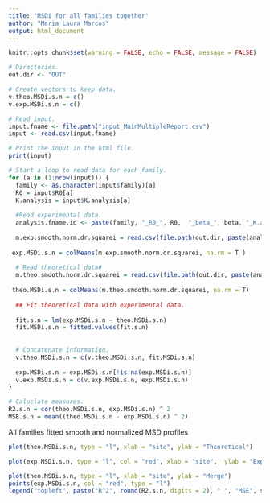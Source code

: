 ```yaml
---
title: "MSDi for all families together"
author: "Maria Laura Marcos"
output: html_document
---
```

```r
knitr::opts_chunk$set(warning = FALSE, echo = FALSE, message = FALSE)
```

```r

# Directories.
out.dir <- "OUT"

# Create vectors to keep data.
v.theo.MSDi.s.n = c()
v.exp.MSDi.s.n = c()

# Read input.
input.fname <- file.path("input_MainMultipleReport.csv")
input <- read.csv(input.fname)

# Print the input in the html file.
print(input)

# Start a loop to read data for each family.
for (a in (1:nrow(input))) { 
  family <- as.character(input$family)[a]
  R0 = input$R0[a]
  K.analysis = input$K.analysis[a]
  
  #Read experimental data.
  analysis.fname.id <- paste(family, "_R0_", R0,  "_beta_", beta, "_K.analysis_", K.analysis, sep = "")
  
  m.exp.smooth.norm.dr.squarei = read.csv(file.path(out.dir, paste(analysis.fname.id, "_out_m.exp.smooth.norm.dr.squarei.csv", sep = "")))
  
 exp.MSDi.s.n = colMeans(m.exp.smooth.norm.dr.squarei, na.rm = T )
  
  # Read theoretical data#
  m.theo.smooth.norm.dr.squarei = read.csv(file.path(out.dir, paste(analysis.fname.id, "_out_m.theo.smooth.norm.dr.squarei.csv", sep = "")))
  
 theo.MSDi.s.n = colMeans(m.theo.smooth.norm.dr.squarei, na.rm = T)
  
  ## Fit theoretical data with experimental data.
  
  fit.s.n = lm(exp.MSDi.s.n ~ theo.MSDi.s.n)
  fit.MSDi.s.n = fitted.values(fit.s.n)
  
  
  # Concatenate information.
  v.theo.MSDi.s.n = c(v.theo.MSDi.s.n, fit.MSDi.s.n)
  
  exp.MSDi.s.n = exp.MSDi.s.n[!is.na(exp.MSDi.s.n)]
  v.exp.MSDi.s.n = c(v.exp.MSDi.s.n, exp.MSDi.s.n)
}

# Caluclate measures.
R2.s.n = cor(theo.MSDi.s.n, exp.MSDi.s.n) ^ 2  
MSE.s.n = mean((theo.MSDi.s.n - exp.MSDi.s.n) ^ 2)

```

All families fitted smooth and normalized MSD profiles 

```r
plot(theo.MSDi.s.n, type = "l", xlab = "site", ylab = "Theoretical")
```

```r
plot(exp.MSDi.s.n, type = "l", col = "red", xlab = "site",  ylab = "Experimental")
```

```r
plot(theo.MSDi.s.n, type = "l", xlab = "site", ylab = "Merge")
points(exp.MSDi.s.n, col = "red", type = "l")
legend("topleft", paste("R^2", round(R2.s.n, digits = 2), " ", "MSE", signif(MSE.s.n, digits = 4)), bty = "n", text.col = "red")
```




